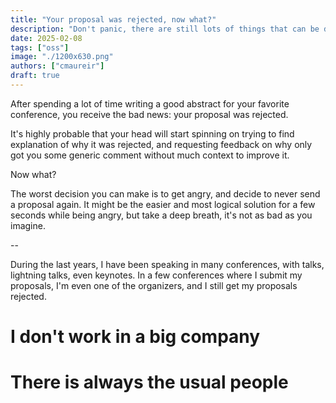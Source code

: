 ```yaml
---
title: "Your proposal was rejected, now what?"
description: "Don't panic, there are still lots of things that can be done"
date: 2025-02-08
tags: ["oss"]
image: "./1200x630.png"
authors: ["cmaureir"]
draft: true
---
```

After spending a lot of time writing a good abstract for your favorite
conference, you receive the bad news: your proposal was rejected.

It's highly probable that your head will start spinning on trying to find
explanation of why it was rejected, and requesting feedback on why
only got you some generic comment without much context to improve it.

Now what?

The worst decision you can make is to get angry, and decide to never send
a proposal again. It might be the easier and most logical solution for
a few seconds while being angry, but take a deep breath, it's not as bad
as you imagine.

--

During the last years, I have been speaking in many conferences, with talks,
lightning talks, even keynotes. In a few conferences where I submit my
proposals, I'm even one of the organizers, and I still get my proposals
rejected.

#

# I don't work in a big company

# There is always the usual people

